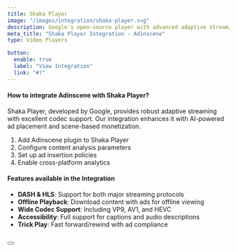```yaml
---
title: Shaka Player
image: "/images/integration/shaka-player.svg"
description: Google's open-source player with advanced adaptive streaming and offline support for professional video delivery.
meta_title: "Shaka Player Integration - Adinscene"
type: Video Players

button:
  enable: true
  label: "View Integration"
  link: "#?"
---
```


#### How to integrate Adinscene with Shaka Player?

Shaka Player, developed by Google, provides robust adaptive streaming with excellent codec support. Our integration enhances it with AI-powered ad placement and scene-based monetization.

1. Add Adinscene plugin to Shaka Player
2. Configure content analysis parameters
3. Set up ad insertion policies
4. Enable cross-platform analytics

#### Features available in the Integration

- **DASH & HLS**: Support for both major streaming protocols
- **Offline Playback**: Download content with ads for offline viewing
- **Wide Codec Support**: Including VP9, AV1, and HEVC
- **Accessibility**: Full support for captions and audio descriptions
- **Trick Play**: Fast forward/rewind with ad compliance

<br />

<Button label="Add Shaka Player Plugin" link="#" />